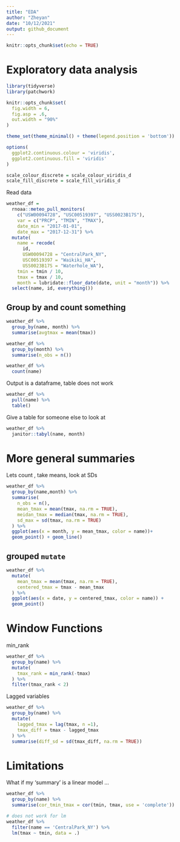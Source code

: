 ```yaml
---
title: "EDA"
author: "Zheyan"
date: "10/12/2021"
output: github_document
---
```


```r
knitr::opts_chunk$set(echo = TRUE)
```

# Exploratory data analysis

```r
library(tidyverse)
library(patchwork)

knitr::opts_chunk$set(
  fig.width = 6,
  fig.asp = .6,
  out.width = "90%"
)

theme_set(theme_minimal() + theme(legend.position = 'bottom'))

options(
  ggplot2.continuous.colour = 'viridis',
  ggplot2.continuous.fill = 'viridis'
)

scale_colour_discrete = scale_colour_viridis_d
scale_fill_discrete = scale_fill_viridis_d
```

Read data 

```r
weather_df =  
  rnoaa::meteo_pull_monitors(
    c("USW00094728", "USC00519397", "USS0023B17S"),
    var = c("PRCP", "TMIN", "TMAX"), 
    date_min = "2017-01-01",
    date_max = "2017-12-31") %>%
  mutate(
    name = recode(
      id, 
      USW00094728 = "CentralPark_NY", 
      USC00519397 = "Waikiki_HA",
      USS0023B17S = "Waterhole_WA"),
    tmin = tmin / 10,
    tmax = tmax / 10,
    month = lubridate::floor_date(date, unit = "month")) %>%
  select(name, id, everything())
```
## Group by and count something

```r
weather_df %>% 
  group_by(name, month) %>% 
  summarise(avgtmax = mean(tmax))

weather_df %>% 
  group_by(month) %>% 
  summarise(n_obs = n())

weather_df %>% 
  count(name)
```

Output is a dataframe, table does not work

```r
weather_df %>% 
  pull(name) %>% 
  table()
```

Give a table for someone else to look at

```r
weather_df %>% 
  janitor::tabyl(name, month)
```
# More general summaries

Lets count , take means, look at SDs

```r
weather_df %>% 
  group_by(name,month) %>% 
  summarise(
    n_obs = n(),
    mean_tmax = mean(tmax, na.rm = TRUE),
    meidan_tmax = median(tmax, na.rm = TRUE),
    sd_max = sd(tmax, na.rm = TRUE)
  ) %>% 
  ggplot(aes(x = month, y = mean_tmax, color = name))+
  geom_point() + geom_line()
```


## grouped `mutate`

```r
weather_df %>% 
  mutate(
    mean_tmax = mean(tmax, na.rm = TRUE),
    centered_tmax = tmax - mean_tmax
  ) %>% 
  ggplot(aes(x = date, y = centered_tmax, color = name)) +
  geom_point()
```
# Window Functions

min_rank

```r
weather_df %>% 
  group_by(name) %>% 
  mutate(
    tmax_rank = min_rank(-tmax)
  ) %>% 
  filter(tmax_rank < 2)
```

Lagged variables

```r
weather_df %>% 
  group_by(name) %>% 
  mutate(
    lagged_tmax = lag(tmax, n =1),
    tmax_diff = tmax - lagged_tmax
  ) %>% 
  summarise(diff_sd = sd(tmax_diff, na.rm = TRUE))
```

# Limitations

What if my 'summary' is a linear model ...

```r
weather_df %>% 
  group_by(name) %>% 
  summarise(cor_tmin_tmax = cor(tmin, tmax, use = 'complete'))

# does not work for lm
weather_df %>% 
  filter(name == 'CentralPark_NY') %>% 
  lm(tmax ~ tmin, data = .)
```










